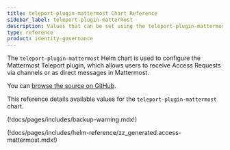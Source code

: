 ```yaml
---
title: teleport-plugin-mattermost Chart Reference
sidebar_label: teleport-plugin-mattermost
description: Values that can be set using the teleport-plugin-mattermost Helm chart
type: reference
product: identity-governance
---
```


The `teleport-plugin-mattermost` Helm chart is used to configure the
Mattermost Teleport plugin, which allows users to receive Access
Requests via channels or as direct messages in Mattermost.

You can [browse the source on GitHub](https://github.com/gravitational/teleport/tree/v(=teleport.version=)/examples/chart/access/mattermost).

This reference details available values for the `teleport-plugin-mattermost` chart.

(!docs/pages/includes/backup-warning.mdx!)

(!docs/pages/includes/helm-reference/zz_generated.access-mattermost.mdx!)
